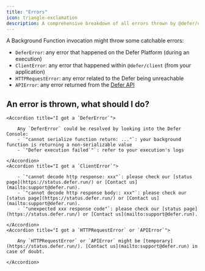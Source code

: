 ```yaml
---
title: "Errors"
icon: triangle-exclamation
description: A comprehensive breakdown of all errors thrown by @defer/client.
---
```


A Background Function invocation might throw some catchable errors:

- `DeferError`: any error that happened on the Defer Platform (during an
  execution)
- `ClientError`: any error that happened within `@defer/client` (from your
  application)
- `HTTPRequestError`: any error related to the Defer being unreachable
- `APIError`: any error returned from the
  [Defer API](/references/defer-api/enqueue)

## An error is thrown, what should I do?

<AccordionGroup>

    <Accordion title="I got a `DeferError`">

        Any `DeferError` could be resolved by looking into the Defer Console:
        - `"cannot serialize function return: ..."`: your background function is returning a non-serializable value
        - `"Defer execution failed`"`: refer to your execution's logs

    </Accordion>
    <Accordion title="I got a `ClientError`">

        - `"cannot decode http response: xxx"`: please check our [status page](https://status.defer.run/) or [Contact us](mailto:support@defer.run).
        - `"cannot decode http response body:: xxx"`: please check our [status page](https://status.defer.run/) or [Contact us](mailto:support@defer.run).
        - `"unexpected xxx response code"`: please check our [status page](https://status.defer.run/) or [Contact us](mailto:support@defer.run).

    </Accordion>
    <Accordion title="I got a `HTTPRequestError` or `APIError`">

        Any `HTTPRequestError` or `APIError` might be [temporary](https://status.defer.run/). [Contact us](mailto:support@defer.run) in case of doubt.

    </Accordion>

</AccordionGroup>
